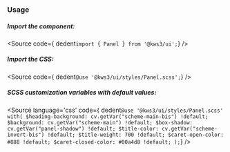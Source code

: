 
<Version />

<Meta of={Stories} />
<Canvas of={Stories.Main} />
<Controls />

### Usage
##### Import the component:
<Source
  code={ dedent`import { Panel } from '@kws3/ui';`}
/>

##### Import the CSS:
<Source
  code={ dedent`@use '@kws3/ui/styles/Panel.scss';`}
/>

##### SCSS customization variables with default values:
<Source
  language='css'
  code={ dedent`
    @use '@kws3/ui/styles/Panel.scss' with(
      $heading-background: cv.getVar("scheme-main-bis") !default;
      $background: cv.getVar("scheme-main") !default;
      $box-shadow: cv.getVar("panel-shadow") !default;
      $title-color: cv.getVar("scheme-invert-bis") !default;
      $title-weight: 700 !default;
      $caret-open-color: #888 !default;
      $caret-closed-color: #00a4d8 !default;
    );
  `}
/>